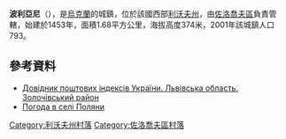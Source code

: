 {{coord|49|44|34|N|24|59|39|E|scale:100000|display=title}}

'''波利亞尼'''（{{lang-uk|Поляни}}），是[[烏克蘭|烏克蘭]]的城鎮，位於該國西部[[利沃夫州|利沃夫州]]，由[[佐洛喬夫區|佐洛喬夫區]]負責管轄，始建於1453年，面積1.68平方公里，海拔高度374米，2001年該城鎮人口793。

==參考資料==
*[http://www.uaidx.com/13/290?f=index&d=desc&lang=ua Довідник поштових індексів України. Львівська область. Золочівський район] {{Wayback|url=http://www.uaidx.com/13/290?f=index&d=desc&lang=ua |date=20160127100105 }}
* [http://weather.in.ua/ua/l'vovskaja/21219 Погода в селі Поляни] {{Wayback|url=http://weather.in.ua/ua/l%27vovskaja/21219 |date=20161019142314 }}

[[Category:利沃夫州村落|Category:利沃夫州村落]]
[[Category:佐洛喬夫區村落|Category:佐洛喬夫區村落]]


{{Lviv-geo-stub}}